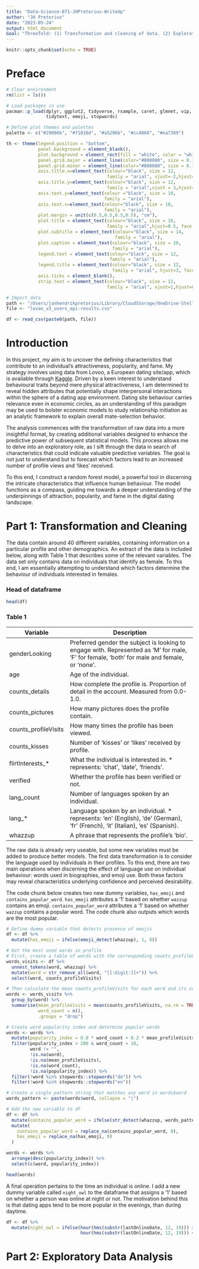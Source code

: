 ```yaml
---
title: "Data-Science-871-JHPretorius-WriteUp"
author: "JH Pretorius"
date: "2023-05-24"
output: html_document
Goal: "Threefold: (1) Transformation and cleaning of data. (2) Exploratory Data Analysis of Dating Site Data. (3) Machine Learning modelling."
---
```


```r
knitr::opts_chunk$set(echo = TRUE)
```

# Preface

```r
# Clear environment
rm(list = ls())

# Load packages in use
pacman::p_load(dplyr, ggplot2, tidyverse, rsample, caret, glmnet, vip, pdp, stringr, 
               tidytext, emoji, stopwords)

# Define plot themes and palettes
palette <- c("#29066b", "#71016d", "#a5206b", "#cc4868", "#ea7369")

th <- theme(legend.position = "bottom",
            panel.background = element_blank(),
            plot.background = element_rect(fill = "white", color = "white"),
            panel.grid.major = element_line(color="#808080", size = 0.1),
            panel.grid.minor = element_line(color="#808080", size = 0.1),
            axis.title.x=element_text(colour="black", size = 12,
                                      family = "arial", vjust=-2,hjust=0.5),
            axis.title.y=element_text(colour="black", size = 12,
                                      family = "arial",vjust = 3,hjust=0.5),
            axis.text.y=element_text(colour ="black", size = 10, 
                                     family = "arial"),
            axis.text.x=element_text(colour="black", size = 10,
                                     family = "arial"),
            plot.margin = unit(c(0.5,0.5,0.5,0.5), "cm"),
            plot.title = element_text(colour="black", size = 16,
                                      family = "arial",hjust=0.5, face = "bold"),
            plot.subtitle = element_text(colour="black", size = 14,
                                         family = "arial"),
            plot.caption = element_text(colour="black", size = 10,
                                        family = "arial"),
            legend.text = element_text(colour="black", size = 12,
                                       family = "arial"),
            legend.title = element_text(colour="black", size = 12,
                                        family = "arial", hjust=3, face = "bold"),
            axis.ticks = element_blank(),
            strip.text = element_text(colour="black", size = 12,
                                      family = "arial", vjust=1,hjust=0.5))

# Import data
path <- "/Users/janhendrikpretorius/Library/CloudStorage/OneDrive-StellenboschUniversity/Masters-2023/Modules/Data Science/DataScience-871-repo/JHPretorius-Project/Candidate Data Sets/Dating/"
file <- "lovoo_v3_users_api-results.csv"

df <- read_csv(paste0(path, file))

```

# Introduction

In this project, my aim is to uncover the defining characteristics that contribute to an individual's attractiveness, popularity, and fame. My strategy involves using data from Lovoo, a European dating site/app, which is available through [Kaggle](https://www.kaggle.com/datasets/utkarshx27/lovoo-dating-app-dataset?select=lovoo_v3_users_api-results.csv). Driven by a keen interest to understand behavioural traits beyond mere physical attractiveness, I am determined to reveal hidden attributes that potentially shape interpersonal interactions within the sphere of a dating app environment. Dating site behaviour carries relevance even in economic circles, as an understanding of this paradigm may be used to bolster economic models to study relationship initiation as an analytic framework to explain overall mate-selection behavior.

The analysis commences with the transformation of raw data into a more insightful format, by creating additional variables designed to enhance the predictive power of subsequent statistical models. This process allows me to delve into an exploratory role, as I sift through the data in search of characteristics that could indicate valuable predictive variables. The goal is not just to understand but to forecast which factors lead to an increased number of profile views and 'likes' received.

To this end, I construct a random forest model, a powerful tool in discerning the intricate characteristics that influence human behaviour. The model functions as a compass, guiding me towards a deeper understanding of the underpinnings of attraction, popularity, and fame in the digital dating landscape.

# Part 1: Transformation and Cleaning

The data contain around 40 different variables, containing information on a particular profile and other demographics. An extract of the data is included below, along with Table 1 that describes some of the relevant variables. The data set only contains data on individuals that identify as female. To this end, I am essentially attempting to understand which factors determine the behaviour of individuals interested in females.

### Head of dataframe

```r
head(df)
```

### Table 1

| Variable             | Description                                                                                                                                 |
|-----------------------|------------------------------------------------|
| genderLooking        | Preferred gender the subject is looking to engage with. Represented as 'M' for male, 'F' for female, 'both' for male and female, or 'none'. |
| age                  | Age of the individual.                                                                                                                      |
| counts_details       | How complete the profile is. Proportion of detail in the account. Measured from 0.0-1.0.                                                    |
| counts_pictures      | How many pictures does the profile contain.                                                                                                 |
| counts_profileVisits | How many times the profile has been viewed.                                                                                                 |
| counts_kisses        | Number of 'kisses' or 'likes' received by profile.                                                                                          |
| flirtInterests\_\*   | What the individual is interested in. \* represents: 'chat', 'date', 'friends'.                                                             |
| verified             | Whether the profile has been verified or not.                                                                                               |
| lang_count           | Number of languages spoken by an individual.                                                                                                |
| lang\_\*             | Language spoken by an individual. \* represents: 'en' (English), 'de' (German), 'fr' (French), 'it' (Italian), 'es' (Spanish).              |
| whazzup              | A phrase that represents the profile's 'bio'.                                                                                               |

The raw data is already very useable, but some new variables must be added to produce better models. The first data transformation is to consider the language used by individuals in their profiles. To this end, there are two main operations when discerning the effect of language use on individual behaviour: words used in biographies, and emoji use. Both these factors may reveal characteristics underlying confidence and perceived desirability.

The code chunk below creates two new dummy variables, `has_emoji` and `contains_popular_word`. `has_emoji` attributes a '1' based on whether `wazzup` contains an emoji. `contains_popular_word` attributes a '1' based on whether `wazzup` contains a popular word. The code chunk also outputs which words are the most popular.

```r

# Define dummy variable that detects presence of emojis
df <- df %>%
  mutate(has_emoji = ifelse(emoji_detect(whazzup), 1, 0))

# Get the most used words in profile
# First, create a table of words with the corresponding counts_profileVisits
words_visits <- df %>%
  unnest_tokens(word, whazzup) %>%
  mutate(word = str_remove_all(word, "[[:digit:]]+")) %>%
  select(word, counts_profileVisits)

# Then calculate the mean counts_profileVisits for each word and its count
words <- words_visits %>%
  group_by(word) %>%
  summarise(mean_profileVisits = mean(counts_profileVisits, na.rm = TRUE),
            word_count = n(), 
            .groups = "drop")

# Create word popularity index and determine popular words
words <- words %>%
  mutate(popularity_index = 0.8 * word_count + 0.2 * mean_profileVisits) %>% 
  filter(popularity_index > 200 & word_count > 10, 
         word != "", 
         !is.na(word), 
         !is.na(mean_profileVisits), 
         !is.na(word_count), 
         !is.na(popularity_index)) %>%
  filter(!word %in% stopwords::stopwords("de")) %>%
  filter(!word %in% stopwords::stopwords("en"))

# Create a single pattern string that matches any word in words$word
words_pattern <- paste(words$word, collapse = "|")

# Add the new variable to df
df <- df %>%
  mutate(contains_popular_word = ifelse(str_detect(whazzup, words_pattern), 1, 0)) %>%
  mutate(
    contains_popular_word = replace_na(contains_popular_word, 0),
    has_emoji = replace_na(has_emoji, 0)
  )

words <- words %>%
  arrange(desc(popularity_index)) %>% 
  select(c(word, popularity_index))

head(words)
```

A final operation pertains to the time an individual is online. I add a new dummy variable called `night_owl` to the dataframe that assigns a '1' based on whether a person was online at night or not. The motivation behind this is that dating apps tend to be more popular in the evenings, than during daytime.

```r
df <- df %>%
  mutate(night_owl = ifelse(hour(hms(substr(lastOnlineDate, 12, 19))) > 18 | 
                            hour(hms(substr(lastOnlineDate, 12, 19))) < 6, 1, 0))

```

#   Part 2: Exploratory Data Analysis
